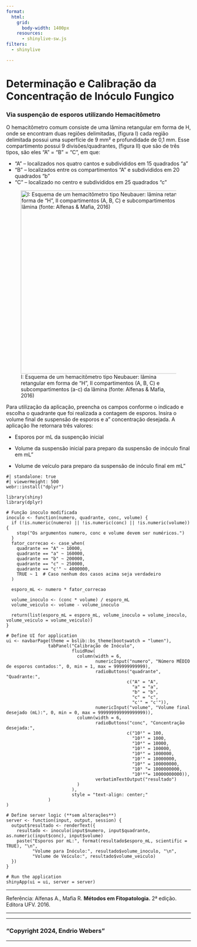 ```yaml
---
format:
  html:
    grid: 
      body-width: 1400px
    resources: 
      - shinylive-sw.js
filters:
  - shinylive

---
```


#  Determinação e Calibração da Concentração de Inóculo Fungico {.center}



###  Via suspenção de esporos utilizando Hemacitômetro {.center}


O hemacitômetro comum consiste de uma lâmina retangular em forma de H, onde se encontram duas regiões delimitadas, (figura I) cada região delimitada possui uma superfície de 9 mm² e profundidade de 0,1 mm. Esse compartimento possui 9 divisões/quadrantes, (figura II) que são de três tipos, são eles "A" = "B" = "C", em que:

 - "A" – localizados nos quatro cantos e subdivididos em 15 quadrados "a"
 - "B" – localizados entre os compartimentos "A" e subdivididos em 20 quadrados "b"
 - "C" – localizado no centro e subdivididos em 25 quadrados "c"



![I: Esquema de um hemacitômetro tipo Neubauer: lâmina retangular em forma de "H", II compartimentos (A, B, C) e subcompartimentos (a-c) da lâmina (fonte: Alfenas & Mafia, 2016)](media/app/calibra_inoculo/hemacitometro.png){fig-align="center" width=500px}

 

Para utilização da aplicação, preencha os campos conforme o indicado e escolha o quadrante que foi realizada a contagem de esporos. Insira o volume final de suspensão de esporos e a" concentração desejada. A aplicação lhe retornara três valores:

- Esporos por mL da suspenção inicial

- Volume da suspensão inicial para preparo da suspensão de inóculo final em mL"

- Volume de veículo para preparo da suspensão de inóculo final em mL"




```shinylive-r
#| standalone: true
#| viewerHeight: 500
webr::install("dplyr")

library(shiny)
library(dplyr)

# Função inoculo modificada
inoculo <- function(numero, quadrante, conc, volume) {
  if (!is.numeric(numero) || !is.numeric(conc) || !is.numeric(volume)) {
    stop("Os argumentos numero, conc e volume devem ser numéricos.")
  }
  fator_correcao <- case_when(
    quadrante == "A" ~ 10000,
    quadrante == "a" ~ 160000,
    quadrante == "b" ~ 200000,
    quadrante == "c" ~ 250000,
    quadrante == "c'" ~ 4000000,
    TRUE ~ 1  # Caso nenhum dos casos acima seja verdadeiro
  )
  
  esporo_mL <- numero * fator_correcao
  
  volume_inoculo <- (conc * volume) / esporo_mL
  volume_veiculo <- volume - volume_inoculo
  
  return(list(esporo_mL = esporo_mL, volume_inoculo = volume_inoculo, volume_veiculo = volume_veiculo))
}

# Define UI for application
ui <- navbarPage(theme = bslib::bs_theme(bootswatch = "lumen"),
                tabPanel("Calibração de Inóculo",
                         fluidRow(
                           column(width = 6,
                                  numericInput("numero", "Número MÉDIO de esporos contados:", 0, min = 1, max = 999999999999),
                                  radioButtons("quadrante", "Quadrante:",
                                              c("A" = "A",
                                                "a" = "a",
                                                "b" = "b",
                                                "c" = "c",
                                                "c'" = "c'")),
                                  numericInput("volume", "Volume final desejado (mL):", 0, min = 0, max = 999999999999999999)),
                           column(width = 6,
                                  radioButtons("conc", "Concentração desejada:",
                                              c("10²" = 100,
                                                "10³" = 1000,
                                                "10⁴" = 10000,
                                                "10⁵" = 100000,
                                                "10⁶" = 1000000,
                                                "10⁷" = 10000000,
                                                "10⁸" = 100000000,
                                                "10⁹ "= 1000000000,
                                                "10¹⁰"= 10000000000)),
                                  verbatimTextOutput("resultado")
                           )
                         ),
                         style = "text-align: center;"
                )
)

# Define server logic (**sem alterações**)
server <- function(input, output, session) {
  output$resultado <- renderText({
    resultado <- inoculo(input$numero, input$quadrante, as.numeric(input$conc), input$volume)
    paste("Esporos por mL:", format(resultado$esporo_mL, scientific = TRUE), "\n",
          "Volume para Inóculo:", resultado$volume_inoculo, "\n",
          "Volume de Veículo:", resultado$volume_veiculo)
  })
}

# Run the application
shinyApp(ui = ui, server = server)

```












----------------------------------------------------------------------


Referência: Alfenas A., Mafia R. __Métodos em Fitopatologia.__ 2ª edição. Editora UFV. 2016.













----------------------------------------------------------------------

---
 
### "Copyright 2024, Endrio Webers" {.center}

---
